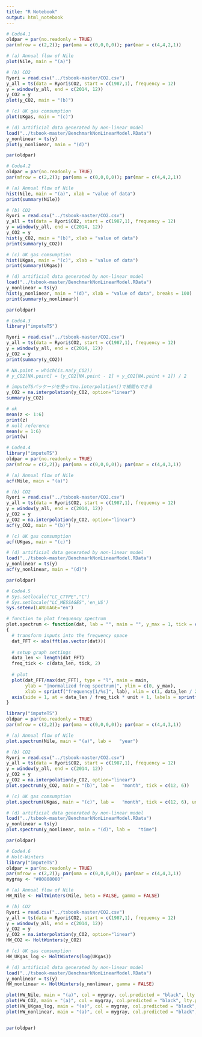 ```yaml
---
title: "R Notebook"
output: html_notebook
---
```


```r
# Code4.1
oldpar = par(no.readonly = TRUE)
par(mfrow = c(2,2)); par(oma = c(0,0,0,0)); par(mar = c(4,4,2,1))

# (a) Annual flow of Nile
plot(Nile, main = "(a)")

# (b) CO2
Ryori = read.csv("../tsbook-master/CO2.csv")
y_all = ts(data = Ryori$CO2, start = c(1987,1), frequency = 12)
y = window(y_all, end = c(2014, 12))
y_CO2 = y
plot(y_CO2, main = "(b)")

# (c) UK gas comsumption
plot(UKgas, main = "(c)")

# (d) artificial data generated by non-linear model
load("../tsbook-master/BenchmarkNonLinearModel.RData")
y_nonlinear = ts(y)
plot(y_nonlinear, main = "(d)")

par(oldpar)
```
```r
# Code4.2
oldpar = par(no.readonly = TRUE)
par(mfrow = c(2,2)); par(oma = c(0,0,0,0)); par(mar = c(4,4,2,1))

# (a) Annual flow of Nile
hist(Nile, main = "(a)", xlab = "value of data")
print(summary(Nile))

# (b) CO2
Ryori = read.csv("../tsbook-master/CO2.csv")
y_all = ts(data = Ryori$CO2, start = c(1987,1), frequency = 12)
y = window(y_all, end = c(2014, 12))
y_CO2 = y
hist(y_CO2, main = "(b)", xlab = "value of data")
print(summary(y_CO2))

# (c) UK gas comsumption
hist(UKgas, main = "(c)", xlab = "value of data")
print(summary(UKgas))

# (d) artificial data generated by non-linear model
load("../tsbook-master/BenchmarkNonLinearModel.RData")
y_nonlinear = ts(y)
hist(y_nonlinear, main = "(d)", xlab = "value of data", breaks = 100)
print(summary(y_nonlinear))

par(oldpar)
```

```r
# Code4.3
library("imputeTS")

Ryori = read.csv("../tsbook-master/CO2.csv")
y_all = ts(data = Ryori$CO2, start = c(1987,1), frequency = 12)
y = window(y_all, end = c(2014, 12))
y_CO2 = y
print(summary(y_CO2))

# NA.point = which(is.na(y_CO2))
# y_CO2[NA.point] = (y_CO2[NA.point - 1] + y_CO2[NA.point + 1]) / 2

# imputeTSパッケージを使ってna.interpolation()で補間もできる
y_CO2 = na.interpolation(y_CO2, option="linear")
summary(y_CO2)
```

```r
# ok
mean(z <- 1:6)
print(z)
# null reference
mean(w = 1:6)
print(w)
```

```r
# Code4.4
library("imputeTS")
oldpar = par(no.readonly = TRUE)
par(mfrow = c(2,2)); par(oma = c(0,0,0,0)); par(mar = c(4,4,3,1))

# (a) Annual flow of Nile
acf(Nile, main = "(a)")

# (b) CO2
Ryori = read.csv("../tsbook-master/CO2.csv")
y_all = ts(data = Ryori$CO2, start = c(1987,1), frequency = 12)
y = window(y_all, end = c(2014, 12))
y_CO2 = y
y_CO2 = na.interpolation(y_CO2, option="linear")
acf(y_CO2, main = "(b)")

# (c) UK gas comsumption
acf(UKgas, main = "(c)")

# (d) artificial data generated by non-linear model
load("../tsbook-master/BenchmarkNonLinearModel.RData")
y_nonlinear = ts(y)
acf(y_nonlinear, main = "(d)")

par(oldpar)
```

```r
# Code4.5
# Sys.setlocale("LC_CTYPE","C")
# Sys.setlocale("LC_MESSAGES",'en_US')
Sys.setenv(LANGUAGE="en")

# function to plot frequency spectrum
plot.spectrum <- function(dat, lab = "", main = "", y_max = 1, tick = c(8, 4), unit = 1)
{
  # transform inputs into the frequency space
  dat_FFT <- abs(fft(as.vector(dat)))
  
  # setup graph settings
  data_len <- length(dat_FFT)
  freq_tick <- c(data_len, tick, 2)
  
  # plot
  plot(dat_FFT/max(dat_FFT), type = "l", main = main,
       ylab = "|normalized freq spectrum|", ylim = c(0, y_max),
       xlab = sprintf("frequency[1/%s]", lab), xlim = c(1, data_len / 2), xaxt = "n")
  axis(side = 1, at = data_len / freq_tick * unit + 1, labels = sprintf("1/%d", freq_tick), cex.axis = 0.7)
}

library("imputeTS")
oldpar = par(no.readonly = TRUE)
par(mfrow = c(2,2)); par(oma = c(0,0,0,0)); par(mar = c(4,4,3,1))

# (a) Annual flow of Nile
plot.spectrum(Nile, main = "(a)", lab =   "year")

# (b) CO2
Ryori = read.csv("../tsbook-master/CO2.csv")
y_all = ts(data = Ryori$CO2, start = c(1987,1), frequency = 12)
y = window(y_all, end = c(2014, 12))
y_CO2 = y
y_CO2 = na.interpolation(y_CO2, option="linear")
plot.spectrum(y_CO2, main = "(b)", lab =   "month", tick = c(12, 6))

# (c) UK gas comsumption
plot.spectrum(UKgas, main = "(c)", lab =   "month", tick = c(12, 6), unit = 3)

# (d) artificial data generated by non-linear model
load("../tsbook-master/BenchmarkNonLinearModel.RData")
y_nonlinear = ts(y)
plot.spectrum(y_nonlinear, main = "(d)", lab =   "time")

par(oldpar)
```

```r
# Code4.6
# Holt-Winters
library("imputeTS")
oldpar = par(no.readonly = TRUE)
par(mfrow = c(2,2)); par(oma = c(0,0,0,0)); par(mar = c(4,4,3,1))
mygray <- "#80808080"

# (a) Annual flow of Nile
HW_Nile <- HoltWinters(Nile, beta = FALSE, gamma = FALSE)

# (b) CO2
Ryori = read.csv("../tsbook-master/CO2.csv")
y_all = ts(data = Ryori$CO2, start = c(1987,1), frequency = 12)
y = window(y_all, end = c(2014, 12))
y_CO2 = y
y_CO2 = na.interpolation(y_CO2, option="linear")
HW_CO2 <- HoltWinters(y_CO2)

# (c) UK gas comsumption
HW_UKgas_log <- HoltWinters(log(UKgas))

# (d) artificial data generated by non-linear model
load("../tsbook-master/BenchmarkNonLinearModel.RData")
y_nonlinear = ts(y)
HW_nonlinear <- HoltWinters(y_nonlinear, gamma = FALSE)

plot(HW_Nile, main = "(a)", col = mygray, col.predicted = "black", lty.predicted = "dashed")
plot(HW_CO2, main = "(a)", col = mygray, col.predicted = "black", lty.predicted = "dashed")
plot(HW_UKgas_log, main = "(a)", col = mygray, col.predicted = "black", lty.predicted = "dashed")
plot(HW_nonlinear, main = "(a)", col = mygray, col.predicted = "black", lty.predicted = "dashed")


par(oldpar)
```











